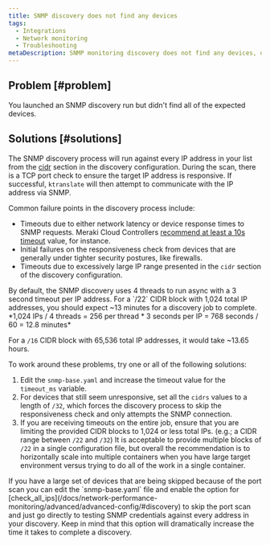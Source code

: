 ```yaml
---
title: SNMP discovery does not find any devices
tags:
  - Integrations
  - Network monitoring
  - Troubleshooting
metaDescription: SNMP monitoring discovery does not find any devices, or you didn't find all of the devices you expected.
---
```


## Problem [#problem]

You launched an SNMP discovery run but didn't find all of the expected devices.

## Solutions [#solutions]

The SNMP discovery process will run against every IP address in your list from the [cidr](/docs/network-performance-monitoring/advanced/advanced-config/#discovery) section in the discovery configuration. During the scan, there is a TCP port check to ensure the target IP address is responsive. If successful, `ktranslate` will then attempt to communicate with the IP address via SNMP.

Common failure points in the discovery process include:

* Timeouts due to either network latency or device response times to SNMP requests. Meraki Cloud Controllers [recommend at least a 10s timeout](https://documentation.meraki.com/General_Administration/Monitoring_and_Reporting/SNMP_Overview_and_Configuration) value, for instance.
* Initial failures on the responsiveness check from devices that are generally under tighter security postures, like firewalls.
* Timeouts due to excessively large IP range presented in the `cidr` section of the discovery configuration.

<Callout variant="important">
  By default, the SNMP discovery uses 4 threads to run async with a 3 second timeout per IP address. For a `/22` CIDR block with 1,024 total IP addresses, you should expect ~13 minutes for a discovery job to complete.
  *1,024 IPs / 4 threads = 256 per thread * 3 seconds per IP = 768 seconds / 60 = 12.8 minutes*

  For a `/16` CIDR block with 65,536 total IP addresses, it would take ~13.65 hours.
</Callout>

To work around these problems, try one or all of the following solutions:

1. Edit the `snmp-base.yaml` and increase the timeout value for the `timeout_ms` variable.
2. For devices that still seem unresponsive, set all the `cidrs` values to a length of `/32`, which forces the discovery process to skip the responsiveness check and only attempts the SNMP connection.
3. If you are receiving timeouts on the entire job, ensure that you are limiting the provided CIDR blocks to 1,024 or less total IPs. (e.g.; a CIDR range between `/22` and `/32`) It is acceptable to provide multiple blocks of `/22` in a single configuration file, but overall the recommendation is to horizontally scale into multiple containers when you have large target environment versus trying to do all of the work in a single container.

<Callout variant="tip">
  If you have a large set of devices that are being skipped because of the port scan you can edit the `snmp-base.yaml` file and enable the option for [check_all_ips](/docs/network-performance-monitoring/advanced/advanced-config/#discovery) to skip the port scan and just go directly to testing SNMP credentials against every address in your discovery. Keep in mind that this option will dramatically increase the time it takes to complete a discovery.
</Callout>
